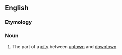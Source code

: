 ==English==
{{wikipedia}}

===Etymology===
{{prefix|lang=en|mid|town}}

===Noun===
{{en-noun|-}}

# {{lb|en|US}} The part of a [[city]] between [[uptown]] and [[downtown]]